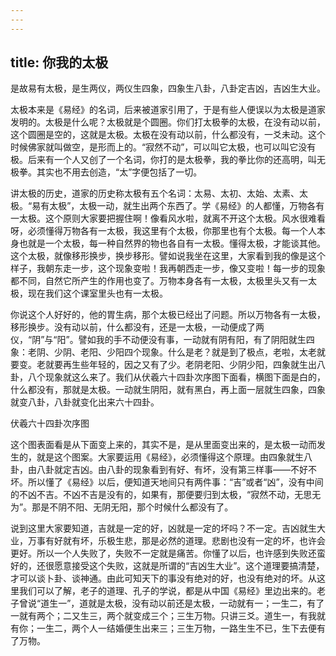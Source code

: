 ```yaml
---
---
---
```

title: 你我的太极
---




是故易有太极，是生两仪，两仪生四象，四象生八卦，八卦定吉凶，吉凶生大业。

太极本来是《易经》的名词，后来被道家引用了，于是有些人便误以为太极是道家发明的。太极是什么呢？太极就是个圆圈。你们打太极拳的太极，在没有动以前，这个圆圈是空的，这就是太极。太极在没有动以前，什么都没有，一爻未动。这个时候佛家就叫做空，是形而上的。“寂然不动”，可以叫它太极，也可以叫它没有极。后来有一个人又创了一个名词，你打的是太极拳，我的拳比你的还高明，叫无极拳。其实也不用去创造，“太”字便包括了一切。

讲太极的历史，道家的历史称太极有五个名词：太易、太初、太始、太素、太极。“易有太极”，太极一动，就生出两个东西了。学《易经》的人都懂，万物各有一太极。这个原则大家要把握住啊！像看风水啦，就离不开这个太极。风水很难看呀，必须懂得万物各有一太极，我这里有个太极，你那里也有个太极。每一个人本身也就是一个太极，每一种自然界的物也各自有一太极。懂得太极，才能谈其他。这个太极，就像移形换步，换步移形。譬如说我坐在这里，大家看到我的像是这个样子，我朝东走一步，这个现象变啦！我再朝西走一步，像又变啦！每一步的现象都不同，自然它所产生的作用也变了。万物本身各有一太极，太极里头又有一太极，现在我们这个课室里头也有一太极。

你说这个人好好的，他的胃生病，那个太极已经出了问题。所以万物各有一太极，移形换步。没有动以前，什么都没有，还是一太极，一动便成了两仪，“阴”与“阳”。譬如我的手不动便没有事，一动就有阴有阳，有了阴阳就生四象：老阴、少阴、老阳、少阳四个现象。什么是老？就是到了极点，老啦，太老就要变。老就要再生些年轻的，因之又有了少。老阴老阳、少阴少阳，四象就生出八卦，八个现象就这么来了。我们从伏羲六十四卦次序图下面看，横图下面是白的，什么都没有，那就是太极。一动就生阴阳，就有黑白，再上面一层就生四象，四象就变八卦，八卦就变化出来六十四卦。



伏羲六十四卦次序图

这个图表面看是从下面变上来的，其实不是，是从里面变出来的，是太极一动而发生的，就是这个图案。大家要运用《易经》，必须懂得这个原理。由四象就生八卦，由八卦就定吉凶。由八卦的现象看到有好、有坏，没有第三样事——不好不坏。所以懂了《易经》以后，便知道天地间只有两件事：“吉”或者“凶”，没有中间的不凶不吉。不凶不吉是没有的，如果有，那便要归到太极，“寂然不动，无思无为”。那是不阴不阳、无阴无阳，那个时候什么都没有了。

说到这里大家要知道，吉就是一定的好，凶就是一定的坏吗？不一定。吉凶就生大业，万事有好就有坏，乐极生悲，那是必然的道理。悲剧也没有一定的坏，也许会更好。所以一个人失败了，失败不一定就是痛苦。你懂了以后，也许感到失败还蛮好的，还很愿意接受这个失败，这就是所谓的“吉凶生大业”。这个道理要搞清楚，才可以谈卜卦、谈神通。由此可知天下的事没有绝对的好，也没有绝对的坏。从这里我们可以了解，老子的道理、孔子的学说，都是从中国《易经》里边出来的。老子曾说“道生一”，道就是太极，没有动以前还是太极，一动就有一；一生二，有了一就有两个；二又生三，两个就变成三个；三生万物。只讲三爻。道生一，有我就有你；一生二，两个人一结婚便生出来三；三生万物，一路生生不已，生下去便有了万物。
